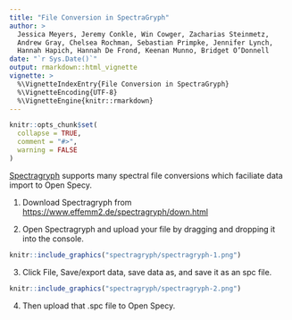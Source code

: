 ```yaml
---
title: "File Conversion in SpectraGryph"
author: >
  Jessica Meyers, Jeremy Conkle, Win Cowger, Zacharias Steinmetz,
  Andrew Gray, Chelsea Rochman, Sebastian Primpke, Jennifer Lynch,
  Hannah Hapich, Hannah De Frond, Keenan Munno, Bridget O’Donnell
date: "`r Sys.Date()`"
output: rmarkdown::html_vignette
vignette: >
  %\VignetteIndexEntry{File Conversion in SpectraGryph}
  %\VignetteEncoding{UTF-8}
  %\VignetteEngine{knitr::rmarkdown}
---
```


```r
knitr::opts_chunk$set(
  collapse = TRUE,
  comment = "#>",
  warning = FALSE
)
```

[Spectragryph](https://www.effemm2.de/spectragryph/) supports many spectral file
conversions which faciliate data import to Open Specy.

1. Download Spectragryph from
[https://www.effemm2.de/spectragryph/down.html](https://www.effemm2.de/spectragryph/down.html)

2. Open Spectragryph and upload your file by dragging and dropping it into the
console.

```r
knitr::include_graphics("spectragryph/spectragryph-1.png")
```

3. Click File, Save/export data, save data as, and save it as an spc
file.

```r
knitr::include_graphics("spectragryph/spectragryph-2.png")
```

4. Then upload that .spc file to Open Specy.
